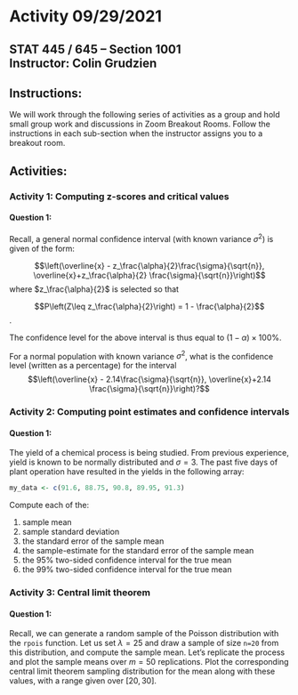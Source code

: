 # Activity 09/29/2021

## STAT 445 / 645 -- Section 1001 <br> Instructor: Colin Grudzien<br>

## Instructions:
We will work through the following series of activities as a group and hold small group work and discussions in Zoom Breakout Rooms.  Follow the instructions in each sub-section when the instructor assigns you to a breakout room.

## Activities:

### Activity 1: Computing z-scores and critical values

#### Question 1:

Recall, a general normal confidence interval (with known variance $\sigma^2$) is given of the form:

$$\left(\overline{x} - z_\frac{\alpha}{2}\frac{\sigma}{\sqrt{n}}, \overline{x}+z_\frac{\alpha}{2} \frac{\sigma}{\sqrt{n}}\right)$$
where $z_\frac{\alpha}{2}$ is selected so that 

$$P\left(Z\leq z_\frac{\alpha}{2}\right) = 1 - \frac{\alpha}{2}$$.

The confidence level for the above interval is thus equal to $(1-\alpha)\times 100\%$.

For a normal population with known variance $\sigma^2$, what is the confidence level (written as a percentage) for the interval
$$\left(\overline{x} - 2.14\frac{\sigma}{\sqrt{n}}, \overline{x}+2.14 \frac{\sigma}{\sqrt{n}}\right)?$$


### Activity 2: Computing point estimates and confidence intervals

#### Question 1:

The yield of a chemical process is being studied. From previous experience, yield is known to be normally distributed and $\sigma=3$. The past five days of plant operation have resulted in the yields in the following array:
```r
my_data <- c(91.6, 88.75, 90.8, 89.95, 91.3)
```

Compute each of the:

1. sample mean
2. sample standard deviation
3. the standard error of the sample mean
4. the sample-estimate for the standard error of the sample mean
5. the 95% two-sided confidence interval for the true mean
6. the 99% two-sided confidence interval for the true mean


### Activity 3: Central limit theorem

#### Question 1:
Recall, we can generate a random sample of the Poisson distribution with the `rpois` function.  Let us set $\lambda=25$ and draw a sample of size `n=20` from this distribution, and compute the sample mean.  Let's replicate the process and plot the sample means over $m=50$ replications. Plot the corresponding central limit theorem sampling distribution for the mean along with these values, with a range given over $[20, 30]$.

